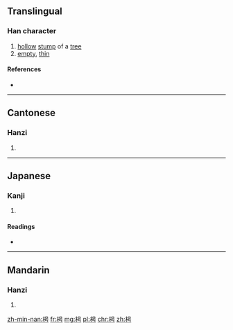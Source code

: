 ==Translingual==

===Han character===
{{Han char|rn=75|rad=木|as=05|sn=9|four=4692<sub>7</sub>|canj=木口一尸 (DRMS)}}

# [[hollow]] [[stump]] of a [[tree]]
# [[empty]], [[thin]]

====References====
* {{Han ref|kx=0517.090|dkj=14585|dj=0905.050|hdz=21182.020|uh=67B5|ud=26549|bh=CF4A|bd=53066}}

----

==Cantonese==

===Hanzi===
{{yue-hanzi|jyut=|y=[[hiu1]]}}

# {{defn|lang=yue|sort=木05}}

----

==Japanese==

===Kanji===
{{ja-kanji|grade=|rs=木05}}

# {{defn|lang=ja|sort=木05}}

====Readings====
* {{ja-readings|on=[[きょう]] (kyō)|kun=[[うつろ]] (utsuro)}}

----

==Mandarin==

===Hanzi===
{{cmn-hanzi|pin=[[xiāo]] ([[xiao1]])|wg=[[hsiao]]<sup>1</sup>}}

# {{defn|lang=cmn|sort=木05}}

[[zh-min-nan:枵]]
[[fr:枵]]
[[mg:枵]]
[[pl:枵]]
[[chr:枵]]
[[zh:枵]]